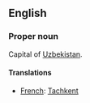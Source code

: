 ==English==

===Proper noun===

Capital of [[Uzbekistan]].

====Translations====

*[[French]]: [[Tachkent]]
